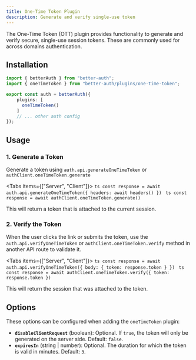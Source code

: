 ```yaml
---
title: One-Time Token Plugin
description: Generate and verify single-use token
---
```


The One-Time Token (OTT) plugin provides functionality to generate and verify secure, single-use session tokens. These are commonly used for across domains authentication.

## Installation

```ts title="auth.ts"
import { betterAuth } from "better-auth";
import { oneTimeToken } from "better-auth/plugins/one-time-token";

export const auth = betterAuth({
    plugins: [
      oneTimeToken()
    ]
    // ... other auth config
});
```

## Usage

### 1. Generate a Token

Generate a token using `auth.api.generateOneTimeToken` or `authClient.oneTimeToken.generate`

<Tabs items={["Server", "Client"]}>
    <Tab value="Server">
        ```ts
        const response = await auth.api.generateOneTimeToken({
            headers: await headers()
        })
        ```
    </Tab>
    <Tab value="Client">
        ```ts
        const response = await authClient.oneTimeToken.generate()
        ```
    </Tab>
</Tabs>

This will return a token that is attached to the current session.

### 2. Verify the Token

When the user clicks the link or submits the token, use the `auth.api.verifyOneTimeToken` or `authClient.oneTimeToken.verify` method in another API route to validate it.

<Tabs items={["Server", "Client"]}>
    <Tab value="Server">
        ```ts
        const response = await auth.api.verifyOneTimeToken({
            body: {
                token: response.token
            }
        })
        ```
    </Tab>
    <Tab value="Client">
        ```ts
        const response = await authClient.oneTimeToken.verify({
            token: response.token
        })
        ```
    </Tab>
</Tabs>

This will return the session that was attached to the token.

## Options

These options can be configured when adding the `oneTimeToken` plugin:

*   **`disableClientRequest`** (boolean): Optional. If `true`, the token will only be generated on the server side. Default: `false`.
*   **`expiresIn`** (string | number): Optional. The duration for which the token is valid in minutes. Default: `3`.

